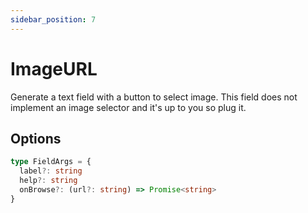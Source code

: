 ```yaml
---
sidebar_position: 7
---
```


# ImageURL

Generate a text field with a button to select image. This field does not implement an image selector and it's up to you so plug it.

## Options

```ts
type FieldArgs = {
  label?: string
  help?: string
  onBrowse?: (url?: string) => Promise<string>
}
```

